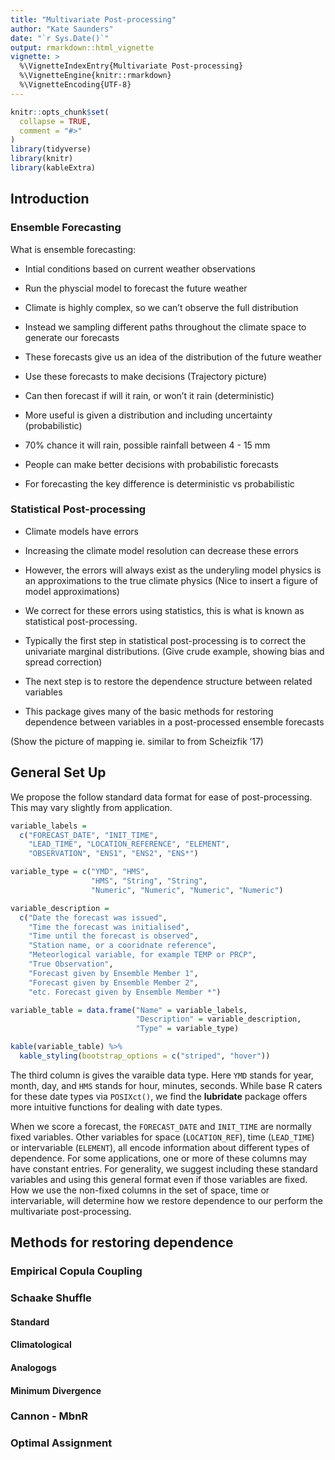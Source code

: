 ```yaml
---
title: "Multivariate Post-processing"
author: "Kate Saunders"
date: "`r Sys.Date()`"
output: rmarkdown::html_vignette
vignette: >
  %\VignetteIndexEntry{Multivariate Post-processing}
  %\VignetteEngine{knitr::rmarkdown}
  %\VignetteEncoding{UTF-8}
---
```


```r
knitr::opts_chunk$set(
  collapse = TRUE,
  comment = "#>"
)
library(tidyverse)
library(knitr)
library(kableExtra)
```

## Introduction

### Ensemble Forecasting

What is ensemble forecasting:

* Intial conditions based on current weather observations
* Run the physcial model to forecast the future weather
* Climate is highly complex, so we can't observe the full distribution
* Instead we sampling different paths throughout the climate space to generate our forecasts
* These forecasts give us an idea of the distribution of the future weather
* Use these forecasts to make decisions
(Trajectory picture)


* Can then forecast if will it rain, or won't it rain (deterministic)
* More useful is given a distribution and including uncertainty (probabilistic)
* 70% chance it will rain, possible rainfall between 4 - 15 mm
* People can make better decisions with probabilistic forecasts
* For forecasting the key difference is deterministic vs probabilistic 

### Statistical Post-processing

<!-- * Post-processing is used to improve the forecasts because we don't know the true distribution -->
<!-- * Sample space is large, and we can't run simulations to cover the whole space -->
<!-- * Note, even if we could observe the full distribution, there will always be errors approximating the real world with a model  -->

* Climate models have errors
* Increasing the climate model resolution can decrease these errors
* However, the errors will always exist as the underyling model physics is an approximations to the true climate physics
(Nice to insert a figure of model approximations)
* We correct for these errors using statistics, this is what is known as statistical post-processing.

* Typically the first step in statistical post-processing is to correct the univariate marginal distributions. 
(Give crude example, showing bias and spread correction)

* The next step is to restore the dependence structure between related variables
* This package gives many of the basic methods for restoring dependence between variables in a post-processed ensemble forecasts

(Show the picture of mapping ie. similar to from Scheizfik '17)

## General Set Up

We propose the follow standard data format for ease of post-processing. This may vary slightly from application.

```r
variable_labels = 
  c("FORECAST_DATE", "INIT_TIME", 
    "LEAD_TIME", "LOCATION_REFERENCE", "ELEMENT", 
    "OBSERVATION", "ENS1", "ENS2", "ENS*")

variable_type = c("YMD", "HMS", 
                  "HMS", "String", "String",
                  "Numeric", "Numeric", "Numeric", "Numeric")

variable_description = 
  c("Date the forecast was issued", 
    "Time the forecast was initialised", 
    "Time until the forecast is observed",
    "Station name, or a cooridnate reference",
    "Meteorlogical variable, for example TEMP or PRCP",
    "True Observation",
    "Forecast given by Ensemble Member 1",
    "Forecast given by Ensemble Member 2",
    "etc. Forecast given by Ensemble Member *")

variable_table = data.frame("Name" = variable_labels, 
                            "Description" = variable_description,
                            "Type" = variable_type)

kable(variable_table) %>%
  kable_styling(bootstrap_options = c("striped", "hover"))
```

The third column is gives the varaible data type. Here `YMD` stands for year, month, day, and `HMS` stands for hour, minutes, seconds. While base R caters for these date types via `POSIXct()`, we find the **lubridate** package offers more intuitive functions for dealing with date types.

When we score a forecast, the `FORECAST_DATE` and `INIT_TIME` are normally fixed variables. Other variables for space (`LOCATION_REF`), time (`LEAD_TIME`) or intervariable (`ELEMENT`), all encode information about different types of dependence. For some applications, one or more of these columns may have constant entries. For generality, we suggest including these standard variables and using this general format even if those variables are fixed. How we use the non-fixed columns in the set of space, time or intervariable, will determine how we restore dependence to our perform the multivariate post-processing. 

## Methods for restoring dependence

### Empirical Copula Coupling

### Schaake Shuffle 

#### Standard

#### Climatological 

#### Analogogs

#### Minimum Divergence

### Cannon - MbnR

### Optimal Assignment

<!-- What happens if I change something here  -->

<!-- Vignettes are long form documentation commonly included in packages. Because they are part of the distribution of the package, they need to be as compact as possible. The `html_vignette` output type provides a custom style sheet (and tweaks some options) to ensure that the resulting html is as small as possible. The `html_vignette` format: -->

<!-- - Never uses retina figures -->
<!-- - Has a smaller default figure size -->
<!-- - Uses a custom CSS stylesheet instead of the default Twitter Bootstrap style -->

<!-- ## Vignette Info -->

<!-- Note the various macros within the `vignette` section of the metadata block above. These are required in order to instruct R how to build the vignette. Note that you should change the `title` field and the `\VignetteIndexEntry` to match the title of your vignette. -->

<!-- ## Styles -->

<!-- The `html_vignette` template includes a basic CSS theme. To override this theme you can specify your own CSS in the document metadata as follows: -->

<!--     output:  -->
<!--       rmarkdown::html_vignette: -->
<!--         css: mystyles.css -->

<!-- ## Figures -->

<!-- The figure sizes have been customised so that you can easily put two images side-by-side.  -->

<!-- ```{r, fig.show='hold'} -->
<!-- plot(1:10) -->
<!-- plot(10:1) -->
<!-- ``` -->

<!-- You can enable figure captions by `fig_caption: yes` in YAML: -->

<!--     output: -->
<!--       rmarkdown::html_vignette: -->
<!--         fig_caption: yes -->

<!-- Then you can use the chunk option `fig.cap = "Your figure caption."` in **knitr**. -->

<!-- ## More Examples -->

<!-- You can write math expressions, e.g. $Y = X\beta + \epsilon$, footnotes^[A footnote here.], and tables, e.g. using `knitr::kable()`. -->

<!-- ```{r, echo=FALSE, results='asis'} -->
<!-- knitr::kable(head(mtcars, 10)) -->
<!-- ``` -->

<!-- Also a quote using `>`: -->

<!-- > "He who gives up [code] safety for [code] speed deserves neither." -->
<!-- ([via](https://twitter.com/hadleywickham/status/504368538874703872)) -->
